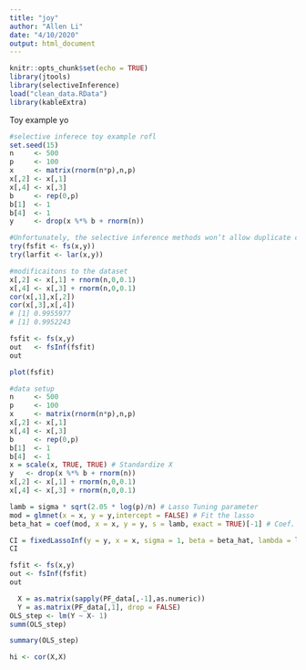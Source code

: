 ```yaml
---
title: "joy"
author: "Allen Li"
date: "4/10/2020"
output: html_document
---
```


```r
knitr::opts_chunk$set(echo = TRUE)
library(jtools)
library(selectiveInference)
load("clean_data.RData")
library(kableExtra)

```

Toy example yo
```r
#selective inferece toy example rofl
set.seed(15)
n     <- 500
p     <- 100
x     <- matrix(rnorm(n*p),n,p)
x[,2] <- x[,1] 
x[,4] <- x[,3]
b     <- rep(0,p)
b[1]  <- 1
b[4]  <- 1
y     <- drop(x %*% b + rnorm(n))

#Unfortunately, the selective inference methods won’t allow duplicate columns.
try(fsfit <- fs(x,y))
try(larfit <- lar(x,y))

#modificaitons to the dataset
x[,2] <- x[,1] + rnorm(n,0,0.1) 
x[,4] <- x[,3] + rnorm(n,0,0.1)
cor(x[,1],x[,2])
cor(x[,3],x[,4])
# [1] 0.9955977
# [1] 0.9952243

fsfit <- fs(x,y)
out   <- fsInf(fsfit)
out

plot(fsfit)
```

```R
#data setup
n     <- 500
p     <- 100
x     <- matrix(rnorm(n*p),n,p)
x[,2] <- x[,1] 
x[,4] <- x[,3]
b     <- rep(0,p)
b[1]  <- 1
b[4]  <- 1
x = scale(x, TRUE, TRUE) # Standardize X
y   <- drop(x %*% b + rnorm(n))
x[,2] <- x[,1] + rnorm(n,0,0.1) 
x[,4] <- x[,3] + rnorm(n,0,0.1)

lamb = sigma * sqrt(2.05 * log(p)/n) # Lasso Tuning parameter
mod = glmnet(x = x, y = y,intercept = FALSE) # Fit the lasso
beta_hat = coef(mod, x = x, y = y, s = lamb, exact = TRUE)[-1] # Coef. Estimates

CI = fixedLassoInf(y = y, x = x, sigma = 1, beta = beta_hat, lambda = lamb) # Selective Inference - Note the Tuning Paramter!
CI

fsfit <- fs(x,y)
out <- fsInf(fsfit)
out

```

```R
  X = as.matrix(sapply(PF_data[,-1],as.numeric))
  Y = as.matrix(PF_data[,1], drop = FALSE)
OLS_step <- lm(Y ~ X- 1)
summ(OLS_step)

summary(OLS_step)

hi <- cor(X,X)

```

